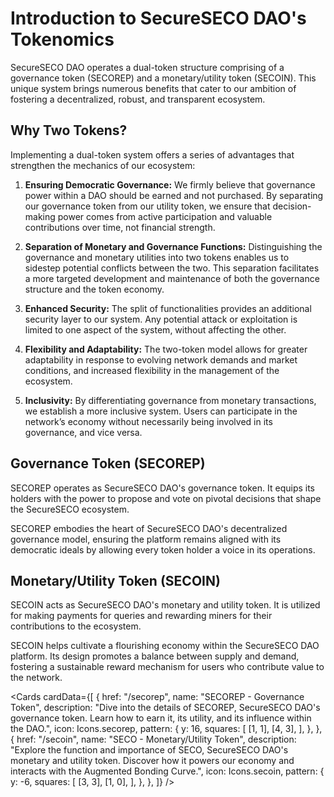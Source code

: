 
# Introduction to SecureSECO DAO's Tokenomics

SecureSECO DAO operates a dual-token structure comprising of a governance token (SECOREP) and a monetary/utility token (SECOIN). This unique system brings numerous benefits that cater to our ambition of fostering a decentralized, robust, and transparent ecosystem.

## Why Two Tokens?

Implementing a dual-token system offers a series of advantages that strengthen the mechanics of our ecosystem:

1. **Ensuring Democratic Governance:** We firmly believe that governance power within a DAO should be earned and not purchased. By separating our governance token from our utility token, we ensure that decision-making power comes from active participation and valuable contributions over time, not financial strength.

2. **Separation of Monetary and Governance Functions:** Distinguishing the governance and monetary utilities into two tokens enables us to sidestep potential conflicts between the two. This separation facilitates a more targeted development and maintenance of both the governance structure and the token economy.

3. **Enhanced Security:** The split of functionalities provides an additional security layer to our system. Any potential attack or exploitation is limited to one aspect of the system, without affecting the other.

4. **Flexibility and Adaptability:** The two-token model allows for greater adaptability in response to evolving network demands and market conditions, and increased flexibility in the management of the ecosystem.

5. **Inclusivity:** By differentiating governance from monetary transactions, we establish a more inclusive system. Users can participate in the network’s economy without necessarily being involved in its governance, and vice versa.

## Governance Token (SECOREP)

SECOREP operates as SecureSECO DAO's governance token. It equips its holders with the power to propose and vote on pivotal decisions that shape the SecureSECO ecosystem.

SECOREP embodies the heart of SecureSECO DAO's decentralized governance model, ensuring the platform remains aligned with its democratic ideals by allowing every token holder a voice in its operations.

## Monetary/Utility Token (SECOIN)

SECOIN acts as SecureSECO DAO's monetary and utility token. It is utilized for making payments for queries and rewarding miners for their contributions to the ecosystem.

SECOIN helps cultivate a flourishing economy within the SecureSECO DAO platform. Its design promotes a balance between supply and demand, fostering a sustainable reward mechanism for users who contribute value to the network.

<Cards
  cardData={[
    {
      href: "/secorep",
      name: "SECOREP - Governance Token",
      description:
        "Dive into the details of SECOREP, SecureSECO DAO's governance token. Learn how to earn it, its utility, and its influence within the DAO.",
      icon: Icons.secorep,
      pattern: {
        y: 16,
        squares: [
          [1, 1],
          [4, 3],
        ],
      },
    },
    {
      href: "/secoin",
      name: "SECO - Monetary/Utility Token",
      description:
        "Explore the function and importance of SECO, SecureSECO DAO's monetary and utility token. Discover how it powers our economy and interacts with the Augmented Bonding Curve.",
      icon: Icons.secoin,
      pattern: {
        y: -6,
        squares: [
          [3, 3],
          [1, 0],
        ],
      },
    },
  ]}
/>
